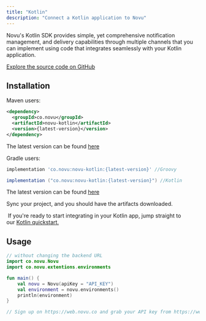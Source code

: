 ```yaml
---
title: "Kotlin"
description: "Connect a Kotlin application to Novu"
---
```


Novu's Kotlin SDK provides simple, yet comprehensive notification management, and delivery capabilities through multiple channels that you can implement using code that integrates seamlessly with your Kotlin application.

[Explore the source code on GitHub](https://github.com/novuhq/novu-kotlin)

## Installation

Maven users:

```xml
<dependency>
  <groupId>co.novu</groupId>
  <artifactId>novu-kotlin</artifactId>
  <version>{latest-version}</version>
</dependency>
```
The latest version can be found [here](https://github.com/novuhq/novu-kotlin#installation)

Gradle users:

```groovy
implementation 'co.novu:novu-kotlin:{latest-version}' //Groovy

implementation ("co.novu:novu-kotlin:{latest-version}") //Kotlin
```
The latest version can be found [here](https://github.com/novuhq/novu-kotlin#installation)

Sync your project, and you should have the artifacts downloaded.

<Tip> If you're ready to start integrating in your Kotlin app, jump straight to our [Kotlin quickstart.](/quickstarts/kotlin)</Tip>

## Usage 

```kotlin
// without changing the backend URL
import co.novu.Novu
import co.novu.extentions.environments

fun main() {
    val novu = Novu(apiKey = "API_KEY")
    val environment = novu.environments()
    println(environment)
}

// Sign up on https://web.novu.co and grab your API key from https://web.novu.co/settings
```